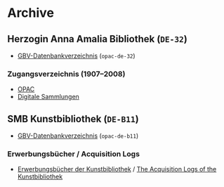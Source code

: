 # Archive

## Herzogin Anna Amalia Bibliothek (`DE-32`)

- [GBV-Datenbankverzeichnis](https://uri.gbv.de/database/opac-de-32) (`opac-de-32`)

### Zugangsverzeichnis (1907–2008)

- [OPAC](https://opac.lbs-weimar.gbv.de/DB=2/SET=4/TTL=1/CMD?ACT=SRCHA&IKT=54&SRT=YOP&TRM=EPN%203671275693%20OR%20366656402X)
- [Digitale Sammlungen](https://haab-digital.klassik-stiftung.de/viewer/toc/3671275693/)

## SMB Kunstbibliothek (`DE-B11`)

- [GBV-Datenbankverzeichnis](https://uri.gbv.de/database/opac-de-b11) (`opac-de-b11`)

### Erwerbungsbücher / Acquisition Logs

- [Erwerbungsbücher der Kunstbibliothek](https://www.smb.museum/museen-einrichtungen/kunstbibliothek/sammeln-forschen/erwerbungsbuecher/) / [The Acquisition Logs of the Kunstbibliothek](https://www.smb.museum/en/museums-institutions/kunstbibliothek/collection-research/acquisition-and-accession-logs/)
